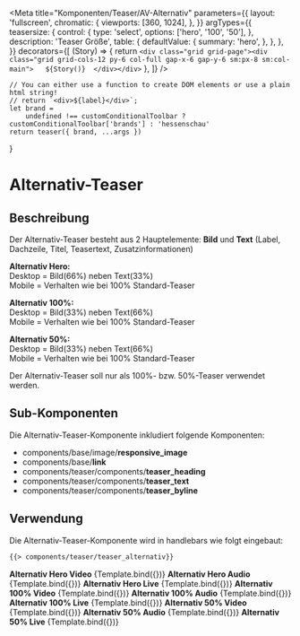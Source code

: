 
<Meta
    title="Komponenten/Teaser/AV-Alternativ"
    parameters={{
        layout: 'fullscreen',
        chromatic: {
            viewports: [360, 1024],
        },
    }}
    argTypes={{
        teasersize: {
            control: {
                type: 'select',
                options: ['hero', '100', '50'],
            },
            description: 'Teaser Größe',
            table: {
                defaultValue: {
                    summary: 'hero',
                },
            },
        },
    }}
    decorators={[
        (Story) => {
            return `<div class="grid grid-page"><div class="grid grid-cols-12 py-6 col-full gap-x-6 gap-y-6 sm:px-8 sm:col-main">  
                ${Story()} 
                </div></div>`
        },
    ]}
/>

    // You can either use a function to create DOM elements or use a plain html string!
    // return `<div>${label}</div>`;
    let brand =
        undefined !== customConditionalToolbar ? customConditionalToolbar['brands'] : 'hessenschau'
    return teaser({ brand, ...args })
}

# Alternativ-Teaser

## Beschreibung

Der Alternativ-Teaser besteht aus 2 Hauptelemente: <b>Bild</b> und <b>Text</b> (Label, Dachzeile, Titel, Teasertext, Zusatzinformationen)

<b>Alternativ Hero:</b> <br />
Desktop = Bild(66%) neben Text(33%) <br />
Mobile = Verhalten wie bei 100% Standard-Teaser <br />

<b>Alternativ 100%:</b> <br />
Desktop = Bild(33%) neben Text(66%) <br />
Mobile = Verhalten wie bei 100% Standard-Teaser <br />

<b>Alternativ 50%:</b> <br />
Desktop = Bild(33%) neben Text(66%) <br />
Mobile = Verhalten wie bei 100% Standard-Teaser <br />

Der Alternativ-Teaser soll nur als 100%- bzw. 50%-Teaser verwendet werden.

## Sub-Komponenten

Die Alternativ-Teaser-Komponente inkludiert folgende Komponenten:

<ul>
    <li>
        components/base/image/<b>responsive_image</b>
    </li>
    <li>
        components/base/<b>link</b>
    </li>
    <li>
        components/teaser/components/<b>teaser_heading</b>
    </li>
    <li>
        components/teaser/components/<b>teaser_text</b>
    </li>
    <li>
        components/teaser/components/<b>teaser_byline</b>
    </li>
</ul>

## Verwendung

Die Alternativ-Teaser-Komponente wird in handlebars wie folgt eingebaut:

```html
{{> components/teaser/teaser_alternativ}}
```

<Preview withToolbar>
    <b>Alternativ Hero Video</b>
    <Story name="Alternativ Hero Video" args={heroTeaser_video.logicItem.includeModel}>
        {Template.bind({})}
    </Story>
    <b>Alternativ Hero Audio</b>
    <Story name="Alternativ Hero Audio" args={heroTeaser_audio.logicItem.includeModel}>
        {Template.bind({})}
    </Story>
    <b>Alternativ Hero Live</b>
    <Story name="Alternativ Hero Live" args={heroTeaser_live.logicItem.includeModel}>
        {Template.bind({})}
    </Story>
    <b>Alternativ 100% Video</b>
    <Story name="Alternativ 100 Video" args={teaser100_video.logicItem.includeModel}>
        {Template.bind({})}
    </Story>
    <b>Alternativ 100% Audio</b>
    <Story name="Alternativ 100 Audio" args={teaser100_audio.logicItem.includeModel}>
        {Template.bind({})}
    </Story>
    <b>Alternativ 100% Live</b>
    <Story name="Alternativ 100 Live" args={teaser100_live.logicItem.includeModel}>
        {Template.bind({})}
    </Story>
    <b>Alternativ 50% Video</b>
    <Story name="Alternativ 50 Video" args={teaser50_video.logicItem.includeModel}>
        {Template.bind({})}
    </Story>
    <b>Alternativ 50% Audio</b>
    <Story name="Alternativ 50 Audio" args={teaser50_audio.logicItem.includeModel}>
        {Template.bind({})}
    </Story>
    <b>Alternativ 50% Live</b>
    <Story name="Alternativ 50 Live" args={teaser50_live.logicItem.includeModel}>
        {Template.bind({})}
    </Story>
</Preview>
